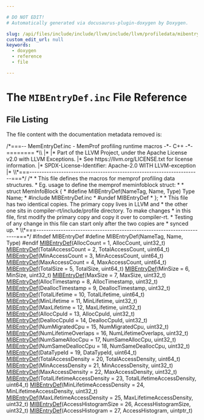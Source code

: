 ```yaml
---

# DO NOT EDIT!
# Automatically generated via docusaurus-plugin-doxygen by Doxygen.

slug: /api/files/include/include/llvm/include/llvm/profiledata/mibentrydef-inc
custom_edit_url: null
keywords:
  - doxygen
  - reference
  - file

---
```





# The `MIBEntryDef.inc` File Reference

<DoxygenPage pluginConfig={pluginConfig}>




## File Listing

The file content with the documentation metadata removed is:

<ProgramListing>

<Link id="l00001" /><CodeLine lineNumber="1"><Highlight kind="comment">/&#42;===-- MemEntryDef.inc - MemProf profiling runtime macros -&#42;- C++ -&#42;-======== &#42;\\</Highlight></CodeLine>
<Link id="l00002" /><CodeLine lineNumber="2"><Highlight kind="comment">|&#42;</Highlight></CodeLine>
<Link id="l00003" /><CodeLine lineNumber="3"><Highlight kind="comment">|&#42; Part of the LLVM Project, under the Apache License v2.0 with LLVM Exceptions.</Highlight></CodeLine>
<Link id="l00004" /><CodeLine lineNumber="4"><Highlight kind="comment">|&#42; See https://llvm.org/LICENSE.txt for license information.</Highlight></CodeLine>
<Link id="l00005" /><CodeLine lineNumber="5"><Highlight kind="comment">|&#42; SPDX-License-Identifier: Apache-2.0 WITH LLVM-exception</Highlight></CodeLine>
<Link id="l00006" /><CodeLine lineNumber="6"><Highlight kind="comment">|&#42;</Highlight></CodeLine>
<Link id="l00007" /><CodeLine lineNumber="7"><Highlight kind="comment">\\&#42;===----------------------------------------------------------------------===&#42;/</Highlight><Highlight kind="normal"></Highlight></CodeLine>
<Link id="l00008" /><CodeLine lineNumber="8"><Highlight kind="normal"></Highlight><Highlight kind="comment">/&#42;</Highlight></CodeLine>
<Link id="l00009" /><CodeLine lineNumber="9"><Highlight kind="comment"> &#42; This file defines the macros for memprof profiling data structures.</Highlight></CodeLine>
<Link id="l00010" /><CodeLine lineNumber="10"><Highlight kind="comment"> &#42; Eg. usage to define the memprof meminfoblock struct:</Highlight></CodeLine>
<Link id="l00011" /><CodeLine lineNumber="11"><Highlight kind="comment"> &#42;</Highlight></CodeLine>
<Link id="l00012" /><CodeLine lineNumber="12"><Highlight kind="comment"> &#42; struct MemInfoBlock &#123;</Highlight></CodeLine>
<Link id="l00013" /><CodeLine lineNumber="13"><Highlight kind="comment"> &#42; #define MIBEntryDef(NameTag, Name, Type) Type Name;</Highlight></CodeLine>
<Link id="l00014" /><CodeLine lineNumber="14"><Highlight kind="comment"> &#42; #include MIBEntryDef.inc</Highlight></CodeLine>
<Link id="l00015" /><CodeLine lineNumber="15"><Highlight kind="comment"> &#42; #undef MIBEntryDef</Highlight></CodeLine>
<Link id="l00016" /><CodeLine lineNumber="16"><Highlight kind="comment"> &#42; &#125;;</Highlight></CodeLine>
<Link id="l00017" /><CodeLine lineNumber="17"><Highlight kind="comment"> &#42;</Highlight></CodeLine>
<Link id="l00018" /><CodeLine lineNumber="18"><Highlight kind="comment"> &#42; This file has two identical copies. The primary copy lives in LLVM and</Highlight></CodeLine>
<Link id="l00019" /><CodeLine lineNumber="19"><Highlight kind="comment"> &#42; the other one sits in compiler-rt/include/profile directory. To make changes</Highlight></CodeLine>
<Link id="l00020" /><CodeLine lineNumber="20"><Highlight kind="comment"> &#42; in this file, first modify the primary copy and copy it over to compiler-rt.</Highlight></CodeLine>
<Link id="l00021" /><CodeLine lineNumber="21"><Highlight kind="comment"> &#42; Testing of any change in this file can start only after the two copies are</Highlight></CodeLine>
<Link id="l00022" /><CodeLine lineNumber="22"><Highlight kind="comment"> &#42; synced up.</Highlight></CodeLine>
<Link id="l00023" /><CodeLine lineNumber="23"><Highlight kind="comment"> &#42;</Highlight></CodeLine>
<Link id="l00024" /><CodeLine lineNumber="24"><Highlight kind="comment">\\&#42;===----------------------------------------------------------------------===&#42;/</Highlight><Highlight kind="normal"></Highlight></CodeLine>
<Link id="l00025" /><CodeLine lineNumber="25"><Highlight kind="normal"></Highlight><Highlight kind="preprocessor">#ifndef MIBEntryDef</Highlight><Highlight kind="normal"></Highlight></CodeLine>
<Link id="l00026" /><CodeLine lineNumber="26"><Highlight kind="normal"></Highlight><Highlight kind="preprocessor">#define MIBEntryDef(NameTag, Name, Type)</Highlight><Highlight kind="normal"></Highlight></CodeLine>
<Link id="l00027" /><CodeLine lineNumber="27"><Highlight kind="normal"></Highlight><Highlight kind="preprocessor">#endif</Highlight><Highlight kind="normal"></Highlight></CodeLine>
<Link id="l00028" /><CodeLine lineNumber="28"><Highlight kind="normal"></Highlight></CodeLine>
<Link id="l00029" /><CodeLine lineNumber="29"><Highlight kind="normal"><a href="/docs/api/files/include/include/llvm/include/llvm/profiledata/memprof-h/#a848ca4f3b50082063696bf21f7b5ef11">MIBEntryDef</a>(AllocCount = 1, AllocCount, uint32&#95;t)</Highlight></CodeLine>
<Link id="l00030" /><CodeLine lineNumber="30"><Highlight kind="normal"><a href="/docs/api/files/include/include/llvm/include/llvm/profiledata/memprof-h/#a848ca4f3b50082063696bf21f7b5ef11">MIBEntryDef</a>(TotalAccessCount = 2, TotalAccessCount, uint64&#95;t)</Highlight></CodeLine>
<Link id="l00031" /><CodeLine lineNumber="31"><Highlight kind="normal"><a href="/docs/api/files/include/include/llvm/include/llvm/profiledata/memprof-h/#a848ca4f3b50082063696bf21f7b5ef11">MIBEntryDef</a>(MinAccessCount = 3, MinAccessCount, uint64&#95;t)</Highlight></CodeLine>
<Link id="l00032" /><CodeLine lineNumber="32"><Highlight kind="normal"><a href="/docs/api/files/include/include/llvm/include/llvm/profiledata/memprof-h/#a848ca4f3b50082063696bf21f7b5ef11">MIBEntryDef</a>(MaxAccessCount = 4, MaxAccessCount, uint64&#95;t)</Highlight></CodeLine>
<Link id="l00033" /><CodeLine lineNumber="33"><Highlight kind="normal"><a href="/docs/api/files/include/include/llvm/include/llvm/profiledata/memprof-h/#a848ca4f3b50082063696bf21f7b5ef11">MIBEntryDef</a>(TotalSize = 5, TotalSize, uint64&#95;t)</Highlight></CodeLine>
<Link id="l00034" /><CodeLine lineNumber="34"><Highlight kind="normal"><a href="/docs/api/files/include/include/llvm/include/llvm/profiledata/memprof-h/#a848ca4f3b50082063696bf21f7b5ef11">MIBEntryDef</a>(MinSize = 6, MinSize, uint32&#95;t)</Highlight></CodeLine>
<Link id="l00035" /><CodeLine lineNumber="35"><Highlight kind="normal"><a href="/docs/api/files/include/include/llvm/include/llvm/profiledata/memprof-h/#a848ca4f3b50082063696bf21f7b5ef11">MIBEntryDef</a>(MaxSize = 7, MaxSize, uint32&#95;t)</Highlight></CodeLine>
<Link id="l00036" /><CodeLine lineNumber="36"><Highlight kind="normal"><a href="/docs/api/files/include/include/llvm/include/llvm/profiledata/memprof-h/#a848ca4f3b50082063696bf21f7b5ef11">MIBEntryDef</a>(AllocTimestamp = 8, AllocTimestamp, uint32&#95;t)</Highlight></CodeLine>
<Link id="l00037" /><CodeLine lineNumber="37"><Highlight kind="normal"><a href="/docs/api/files/include/include/llvm/include/llvm/profiledata/memprof-h/#a848ca4f3b50082063696bf21f7b5ef11">MIBEntryDef</a>(DeallocTimestamp = 9, DeallocTimestamp, uint32&#95;t)</Highlight></CodeLine>
<Link id="l00038" /><CodeLine lineNumber="38"><Highlight kind="normal"><a href="/docs/api/files/include/include/llvm/include/llvm/profiledata/memprof-h/#a848ca4f3b50082063696bf21f7b5ef11">MIBEntryDef</a>(TotalLifetime = 10, TotalLifetime, uint64&#95;t)</Highlight></CodeLine>
<Link id="l00039" /><CodeLine lineNumber="39"><Highlight kind="normal"><a href="/docs/api/files/include/include/llvm/include/llvm/profiledata/memprof-h/#a848ca4f3b50082063696bf21f7b5ef11">MIBEntryDef</a>(MinLifetime = 11, MinLifetime, uint32&#95;t)</Highlight></CodeLine>
<Link id="l00040" /><CodeLine lineNumber="40"><Highlight kind="normal"><a href="/docs/api/files/include/include/llvm/include/llvm/profiledata/memprof-h/#a848ca4f3b50082063696bf21f7b5ef11">MIBEntryDef</a>(MaxLifetime = 12, MaxLifetime, uint32&#95;t)</Highlight></CodeLine>
<Link id="l00041" /><CodeLine lineNumber="41"><Highlight kind="normal"><a href="/docs/api/files/include/include/llvm/include/llvm/profiledata/memprof-h/#a848ca4f3b50082063696bf21f7b5ef11">MIBEntryDef</a>(AllocCpuId = 13, AllocCpuId, uint32&#95;t)</Highlight></CodeLine>
<Link id="l00042" /><CodeLine lineNumber="42"><Highlight kind="normal"><a href="/docs/api/files/include/include/llvm/include/llvm/profiledata/memprof-h/#a848ca4f3b50082063696bf21f7b5ef11">MIBEntryDef</a>(DeallocCpuId = 14, DeallocCpuId, uint32&#95;t)</Highlight></CodeLine>
<Link id="l00043" /><CodeLine lineNumber="43"><Highlight kind="normal"><a href="/docs/api/files/include/include/llvm/include/llvm/profiledata/memprof-h/#a848ca4f3b50082063696bf21f7b5ef11">MIBEntryDef</a>(NumMigratedCpu = 15, NumMigratedCpu, uint32&#95;t)</Highlight></CodeLine>
<Link id="l00044" /><CodeLine lineNumber="44"><Highlight kind="normal"><a href="/docs/api/files/include/include/llvm/include/llvm/profiledata/memprof-h/#a848ca4f3b50082063696bf21f7b5ef11">MIBEntryDef</a>(NumLifetimeOverlaps = 16, NumLifetimeOverlaps, uint32&#95;t)</Highlight></CodeLine>
<Link id="l00045" /><CodeLine lineNumber="45"><Highlight kind="normal"><a href="/docs/api/files/include/include/llvm/include/llvm/profiledata/memprof-h/#a848ca4f3b50082063696bf21f7b5ef11">MIBEntryDef</a>(NumSameAllocCpu = 17, NumSameAllocCpu, uint32&#95;t)</Highlight></CodeLine>
<Link id="l00046" /><CodeLine lineNumber="46"><Highlight kind="normal"><a href="/docs/api/files/include/include/llvm/include/llvm/profiledata/memprof-h/#a848ca4f3b50082063696bf21f7b5ef11">MIBEntryDef</a>(NumSameDeallocCpu = 18, NumSameDeallocCpu, uint32&#95;t)</Highlight></CodeLine>
<Link id="l00047" /><CodeLine lineNumber="47"><Highlight kind="normal"><a href="/docs/api/files/include/include/llvm/include/llvm/profiledata/memprof-h/#a848ca4f3b50082063696bf21f7b5ef11">MIBEntryDef</a>(DataTypeId = 19, DataTypeId, uint64&#95;t)</Highlight></CodeLine>
<Link id="l00048" /><CodeLine lineNumber="48"><Highlight kind="normal"><a href="/docs/api/files/include/include/llvm/include/llvm/profiledata/memprof-h/#a848ca4f3b50082063696bf21f7b5ef11">MIBEntryDef</a>(TotalAccessDensity = 20, TotalAccessDensity, uint64&#95;t)</Highlight></CodeLine>
<Link id="l00049" /><CodeLine lineNumber="49"><Highlight kind="normal"><a href="/docs/api/files/include/include/llvm/include/llvm/profiledata/memprof-h/#a848ca4f3b50082063696bf21f7b5ef11">MIBEntryDef</a>(MinAccessDensity = 21, MinAccessDensity, uint32&#95;t)</Highlight></CodeLine>
<Link id="l00050" /><CodeLine lineNumber="50"><Highlight kind="normal"><a href="/docs/api/files/include/include/llvm/include/llvm/profiledata/memprof-h/#a848ca4f3b50082063696bf21f7b5ef11">MIBEntryDef</a>(MaxAccessDensity = 22, MaxAccessDensity, uint32&#95;t)</Highlight></CodeLine>
<Link id="l00051" /><CodeLine lineNumber="51"><Highlight kind="normal"><a href="/docs/api/files/include/include/llvm/include/llvm/profiledata/memprof-h/#a848ca4f3b50082063696bf21f7b5ef11">MIBEntryDef</a>(TotalLifetimeAccessDensity = 23, TotalLifetimeAccessDensity, uint64&#95;t)</Highlight></CodeLine>
<Link id="l00052" /><CodeLine lineNumber="52"><Highlight kind="normal"><a href="/docs/api/files/include/include/llvm/include/llvm/profiledata/memprof-h/#a848ca4f3b50082063696bf21f7b5ef11">MIBEntryDef</a>(MinLifetimeAccessDensity = 24, MinLifetimeAccessDensity, uint32&#95;t)</Highlight></CodeLine>
<Link id="l00053" /><CodeLine lineNumber="53"><Highlight kind="normal"><a href="/docs/api/files/include/include/llvm/include/llvm/profiledata/memprof-h/#a848ca4f3b50082063696bf21f7b5ef11">MIBEntryDef</a>(MaxLifetimeAccessDensity = 25, MaxLifetimeAccessDensity, uint32&#95;t)</Highlight></CodeLine>
<Link id="l00054" /><CodeLine lineNumber="54"><Highlight kind="normal"><a href="/docs/api/files/include/include/llvm/include/llvm/profiledata/memprof-h/#a848ca4f3b50082063696bf21f7b5ef11">MIBEntryDef</a>(AccessHistogramSize = 26, AccessHistogramSize, uint32&#95;t)</Highlight></CodeLine>
<Link id="l00055" /><CodeLine lineNumber="55"><Highlight kind="normal"><a href="/docs/api/files/include/include/llvm/include/llvm/profiledata/memprof-h/#a848ca4f3b50082063696bf21f7b5ef11">MIBEntryDef</a>(AccessHistogram = 27, AccessHistogram, uintptr&#95;t)</Highlight></CodeLine>

</ProgramListing>

</DoxygenPage>
